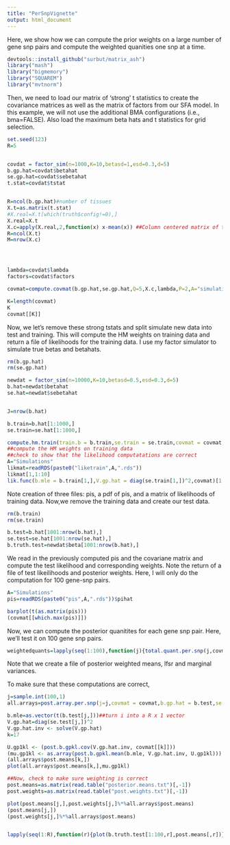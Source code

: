 ```yaml
---
title: "PerSnpVignette"
output: html_document
---
```


Here, we show how we can compute the prior weights on a large number of gene snp pairs and compute the weighted quanities one snp at a time.
```r
devtools::install_github("surbut/matrix_ash")
library("mash")
library("bigmemory")
library("SQUAREM")
library("mvtnorm")
```

Then, we need to load our matrix of 'strong' t statistics to create the covariance matrices as well as the matrix of factors from our SFA model. In this example, we will not use the additional BMA configurations (i.e., bma=FALSE). Also load the maximum beta hats and t statistics for grid selection.

```r

set.seed(123)
R=5


covdat = factor_sim(n=1000,K=10,betasd=1,esd=0.3,d=5)
b.gp.hat=covdat$betahat
se.gp.hat=covdat$sebetahat
t.stat=covdat$tstat


R=ncol(b.gp.hat)#number of tissues
X.t=as.matrix(t.stat)
#X.real=X.t[which(truth$config!=0),]
X.real=X.t
X.c=apply(X.real,2,function(x) x-mean(x)) ##Column centered matrix of t statistics
R=ncol(X.t)
M=nrow(X.c)




lambda=covdat$lambda
factors=covdat$factors

covmat=compute.covmat(b.gp.hat,se.gp.hat,Q=5,X.c,lambda,P=2,A="simulation",factor.mat=factors,bma=TRUE)

K=length(covmat)
K
covmat[[K]]

```
Now, we let's remove these strong tstats and split simulate new data into test and training. This will compute the HM weights on training data and return a file of likelihoods for the training data. I use my factor simulator to simulate true betas and betahats. 

```r
rm(b.gp.hat)
rm(se.gp.hat)

newdat = factor_sim(n=10000,K=10,betasd=0.5,esd=0.3,d=5)
b.hat=newdat$betahat
se.hat=newdat$sebetahat


J=nrow(b.hat)

b.train=b.hat[1:1000,]
se.train=se.hat[1:1000,]

compute.hm.train(train.b = b.train,se.train = se.train,covmat = covmat,A="Simulations")
##compute the HM weights on training data
##check to show that the likelihood computatations are correct
A="Simulations"
likmat=readRDS(paste0("liketrain",A,".rds"))
likmat[1,1:10]
lik.func(b.mle = b.train[1,],V.gp.hat = diag(se.train[1,])^2,covmat)[1:10]
```
Note creation of three files: pis, a pdf of pis, and a matrix  of likelihoods of training data.
Now,we remove the training data and create our test data.

```r
rm(b.train)
rm(se.train)

b.test=b.hat[1001:nrow(b.hat),]
se.test=se.hat[1001:nrow(se.hat),]
b.truth.test=newdat$beta[1001:nrow(b.hat),]
````

We read in the previously computed pis and the covariane matrix and compute the test likelihood and corresponding weights. Note the return of a file of test likeilihoods and posterior weights. Here, I will only do the computation for 100 gene-snp pairs. 

```r
A="Simulations"
pis=readRDS(paste0("pis",A,".rds"))$pihat

barplot(t(as.matrix(pis)))
(covmat[[which.max(pis)]])
```

Now, we can compute the posterior quanitites for each gene snp pair. Here, we'll test it on 100 gene snp pairs.

```r

weightedquants=lapply(seq(1:100),function(j){total.quant.per.snp(j,covmat,b.gp.hat=b.test,se.gp.hat = se.test,pis,checkpoint = FALSE)})
```

Note that we create a file of posterior weighted means, lfsr and marginal variances.
       
       
To make sure that these computations are correct,

```r



j=sample.int(100,1)
all.arrays=post.array.per.snp(j=j,covmat = covmat,b.gp.hat = b.test,se.gp.hat = se.test)

b.mle=as.vector(t(b.test[j,]))##turn i into a R x 1 vector
V.gp.hat=diag(se.test[j,])^2
V.gp.hat.inv <- solve(V.gp.hat)
k=17

U.gp1kl <- (post.b.gpkl.cov(V.gp.hat.inv, covmat[[k]]))
(mu.gp1kl <- as.array(post.b.gpkl.mean(b.mle, V.gp.hat.inv, U.gp1kl)))
(all.arrays$post.means[k,])
plot(all.arrays$post.means[k,],mu.gp1kl)

##Now, check to make sure weighting is correct
post.means=as.matrix(read.table("posterior.means.txt")[,-1])
post.weights=as.matrix(read.table("post.weights.txt")[,-1])

plot(post.means[j,],post.weights[j,]%*%all.arrays$post.means)
(post.means[j,])
(post.weights[j,]%*%all.arrays$post.means)


lapply(seq(1:R),function(r){plot(b.truth.test[1:100,r],post.means[,r])})

```

